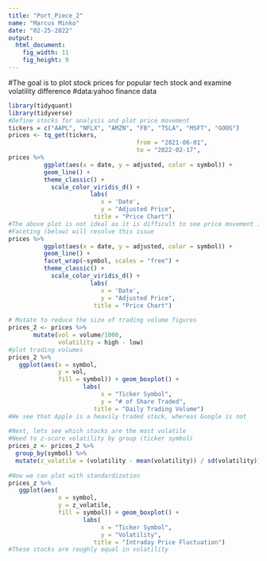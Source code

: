 ```yaml
---
title: "Port_Piece_2"
name: "Marcus Minko"
date: "02-25-2022"
output: 
  html_document: 
    fig_width: 11
    fig_height: 9
---
```


#The goal is to plot stock prices for popular tech stock and examine volatility difference
#data:yahoo finance data

```r
library(tidyquant)
library(tidyverse)
#Define stocks for analysis and plot price movement
tickers = c("AAPL", "NFLX", "AMZN", "FB", "TSLA", "MSFT", "GOOG")
prices <- tq_get(tickers,
                                    from = "2021-06-01",
                                    to = "2022-02-17",                                                                    get = "stock.prices")
prices %>%
          ggplot(aes(x = date, y = adjusted, color = symbol)) +
          geom_line() +
          theme_classic() +
            scale_color_viridis_d() +
                       labs(
                          x = 'Date',
                          y = "Adjusted Price",
                        title = "Price Chart")
#The above plot is not ideal as it is difficult to see price movement in the cheaper stocks
#Faceting (below) will resolve this issue
prices %>%
          ggplot(aes(x = date, y = adjusted, color = symbol)) +
          geom_line() +
          facet_wrap(~symbol, scales = "free") +
          theme_classic() +
            scale_color_viridis_d() +
                       labs(
                          x = 'Date',
                          y = "Adjusted Price",
                        title = "Price Chart") 
          
# Mutate to reduce the size of trading volume figures
prices_2 <- prices %>% 
       mutate(vol = volume/1000,
              volatility = high - low)
#plot trading volumes 
prices_2 %>% 
   ggplot(aes(x = symbol, 
              y = vol, 
              fill = symbol)) + geom_boxplot() +
                     labs(
                          x = "Ticker Symbol",
                          y = "# of Share Traded",
                        title = "Daily Trading Volume")
#We see that Apple is a heavily traded stock, whereas Google is not
   
#Next, lets see which stocks are the most volatile
#Need to z-score volatility by group (ticker symbol)
prices_z <- prices_2 %>% 
  group_by(symbol) %>% 
  mutate(z_volatile = (volatility - mean(volatility)) / sd(volatility))
         
#Now we can plot with standardization
prices_z %>% 
   ggplot(aes(
              x = symbol, 
              y = z_volatile, 
              fill = symbol)) + geom_boxplot() +
                     labs(
                          x = "Ticker Symbol",
                          y = "Volatility",
                        title = "Intraday Price Fluctuation")
#These stocks are roughly equal in volatility
```